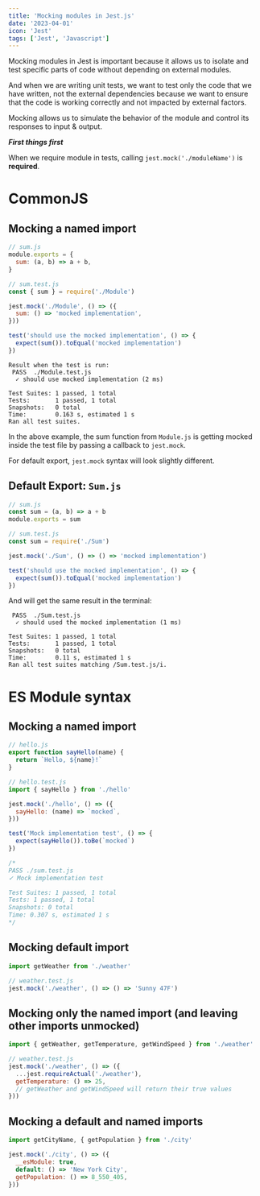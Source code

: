```yaml
---
title: 'Mocking modules in Jest.js'
date: '2023-04-01'
icon: 'Jest'
tags: ['Jest', 'Javascript']
---
```


Mocking modules in Jest is important because it allows us to isolate and test specific parts of code without depending on external modules.

And when we are writing unit tests, we want to test only the code that we have written, not the external dependencies because we want to ensure that the code is working correctly and not impacted by external factors.

Mocking allows us to simulate the behavior of the module and control its responses to input & output.

**_First things first_**

When we require module in tests, calling `jest.mock('./moduleName')` is **required**.

# CommonJS

## Mocking a named import

```js
// sum.js
module.exports = {
  sum: (a, b) => a + b,
}

// sum.test.js
const { sum } = require('./Module')

jest.mock('./Module', () => ({
  sum: () => 'mocked implementation',
}))

test('should use the mocked implementation', () => {
  expect(sum()).toEqual('mocked implementation')
})
```

```shell
Result when the test is run:
 PASS  ./Module.test.js
  ✓ should use mocked implementation (2 ms)

Test Suites: 1 passed, 1 total
Tests:       1 passed, 1 total
Snapshots:   0 total
Time:        0.163 s, estimated 1 s
Ran all test suites.
```

In the above example, the sum function from `Module.js` is getting mocked inside the test file by passing a callback to `jest.mock`.

For default export, `jest.mock` syntax will look slightly different.

## Default Export: `Sum.js`

```js
// sum.js
const sum = (a, b) => a + b
module.exports = sum

// sum.test.js
const sum = require('./Sum')

jest.mock('./Sum', () => () => 'mocked implementation')

test('should use the mocked implementation', () => {
  expect(sum()).toEqual('mocked implementation')
})
```

And will get the same result in the terminal:

```shell
 PASS  ./Sum.test.js
  ✓ should used the mocked implementation (1 ms)

Test Suites: 1 passed, 1 total
Tests:       1 passed, 1 total
Snapshots:   0 total
Time:        0.11 s, estimated 1 s
Ran all test suites matching /Sum.test.js/i.
```

# ES Module syntax

## Mocking a named import

```js
// hello.js
export function sayHello(name) {
  return `Hello, ${name}!`
}

// hello.test.js
import { sayHello } from './hello'

jest.mock('./hello', () => ({
  sayHello: (name) => `mocked`,
}))

test('Mock implementation test', () => {
  expect(sayHello()).toBe(`mocked`)
})

/*
PASS ./sum.test.js
✓ Mock implementation test

Test Suites: 1 passed, 1 total
Tests: 1 passed, 1 total
Snapshots: 0 total
Time: 0.307 s, estimated 1 s
*/
```

## Mocking default import

```js
import getWeather from './weather'

// weather.test.js
jest.mock('./weather', () => () => 'Sunny 47F')
```

## Mocking only the named import (and leaving other imports unmocked)

```js
import { getWeather, getTemperature, getWindSpeed } from './weather'

// weather.test.js
jest.mock('./weather', () => ({
  ...jest.requireActual('./weather'),
  getTemperature: () => 25,
  // getWeather and getWindSpeed will return their true values
}))
```

## Mocking a default and named imports

```js
import getCityName, { getPopulation } from './city'

jest.mock('./city', () => ({
  __esModule: true,
  default: () => 'New York City',
  getPopulation: () => 8_550_405,
}))
```
